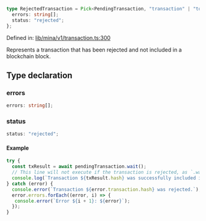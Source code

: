 ```ts
type RejectedTransaction = Pick<PendingTransaction, "transaction" | "toJSON" | "toPretty" | "hash" | "data"> & {
  errors: string[];
  status: "rejected";
};
```

Defined in: [lib/mina/v1/transaction.ts:300](https://github.com/o1-labs/o1js/blob/fca908c243ee8e908efacaf73a882d48759e675a/src/lib/mina/v1/transaction.ts#L300)

Represents a transaction that has been rejected and not included in a blockchain block.

## Type declaration

### errors

```ts
errors: string[];
```

### status

```ts
status: "rejected";
```

#### Example

```ts
try {
  const txResult = await pendingTransaction.wait();
  // This line will not execute if the transaction is rejected, as `.wait()` will throw an error instead.
  console.log(`Transaction ${txResult.hash} was successfully included in a block.`);
} catch (error) {
  console.error(`Transaction ${error.transaction.hash} was rejected.`);
  error.errors.forEach((error, i) => {
   console.error(`Error ${i + 1}: ${error}`);
  });
}
```
